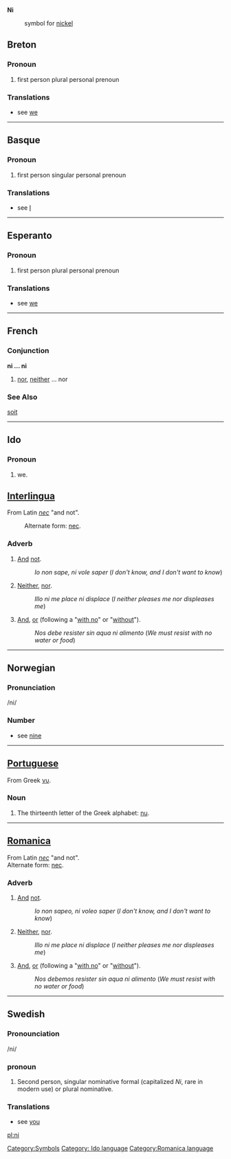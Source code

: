 '''Ni'''
:{{chemistry}} symbol for [[nickel]]
[[Category:Symbols]]
==Breton==
===Pronoun===
#first person plural personal prenoun
===Translations===
*see [[we]]
----

==Basque==
===Pronoun===
#first person singular personal prenoun
===Translations===
*see [[I]]
----

==Esperanto==
===Pronoun===
#first person plural personal prenoun
===Translations===
*see [[we]]
----

==French==

===Conjunction===
'''ni ... ni'''

# [[nor]], [[neither]] ... nor


===See Also===
[[soit]]
----

==Ido==
===Pronoun===
# we.
[[Category: Ido language]]

==[[Interlingua]]==
From Latin ''[[nec]]'' "and not". 
:Alternate form: [[nec]].

===Adverb===
# [[And]] [[not]].
#:''Io non sape, ni vole saper'' (''I don't know, and I don't want to know'')
# [[Neither]], [[nor]].
#:''Illo ni me place ni displace'' (''I neither pleases me nor displeases me'')
# [[And]], [[or]] (following a "[[with no]]" or "[[without]]").
#:''Nos debe resister sin aqua ni alimento'' (''We must resist with no water or food'')

----

==Norwegian==
===Pronunciation===
/ni/
===Number===
*see [[nine]]
----

==[[Portuguese]]==
From Greek [[νυ]].
===Noun===
# The thirteenth letter of the Greek alphabet: [[nu]].

----
==[[Romanica]]==
[[Category:Romanica language]]
From Latin ''[[nec]]'' "and not". <br>
Alternate form: [[nec]].
===Adverb===
# [[And]] [[not]].
#:''Io non sapeo, ni voleo saper'' (''I don't know, and I don't want to know'')
# [[Neither]], [[nor]].
#:''Illo ni me place ni displace'' (''I neither pleases me nor displeases me'')
# [[And]], [[or]] (following a "[[with no]]" or "[[without]]").
#:''Nos debemos resister sin aqua ni alimento'' (''We must resist with no water or food'')
----

==Swedish==
===Pronounciation===
/ni/
===pronoun===
#Second person, singular nominative formal (capitalized ''Ni'', rare in modern use) or plural nominative.
===Translations===
*see [[you]]

[[pl:ni]]